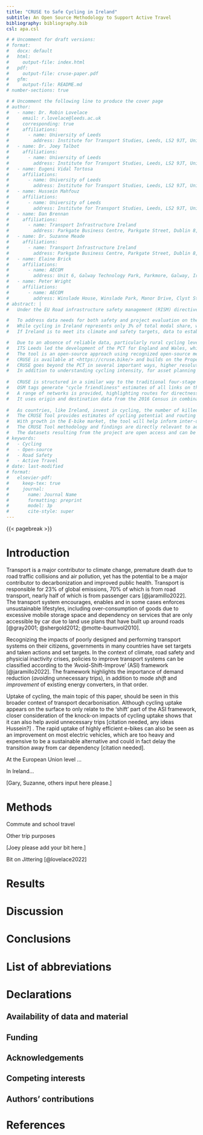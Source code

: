 ```yaml
---
title: "CRUSE to Safe Cycling in Ireland"
subtitle: An Open Source Methodology to Support Active Travel
bibliography: bibliography.bib
csl: apa.csl

# # Uncomment for draft versions:
# format: 
#   docx: default
#   html:
#     output-file: index.html
#   pdf:
#     output-file: cruse-paper.pdf 
#   gfm:
#     output-file: README.md
# number-sections: true

# # Uncomment the following line to produce the cover page
# author:
#   - name: Dr. Robin Lovelace
#     email: r.lovelace@leeds.ac.uk
#     corresponding: true
#     affiliations:
#       - name: University of Leeds
#         address: Institute for Transport Studies, Leeds, LS2 9JT, United Kingdom
#   - name: Dr. Joey Talbot
#     affiliations:
#       - name: University of Leeds
#         address: Institute for Transport Studies, Leeds, LS2 9JT, United Kingdom
#   - name: Eugeni Vidal Tortosa
#     affiliations:
#       - name: University of Leeds
#         address: Institute for Transport Studies, Leeds, LS2 9JT, United Kingdom
#   - name: Hussein Mahfouz
#     affiliations:
#       - name: University of Leeds
#         address: Institute for Transport Studies, Leeds, LS2 9JT, United Kingdom
#   - name: Dan Brennan
#     affiliations:
#       - name: Transport Infrastructure Ireland
#         address: Parkgate Business Centre, Parkgate Street, Dublin 8, D08 DK10, Ireland
#   - name: Dr. Suzanne Meade
#     affiliations:
#       - name: Transport Infrastructure Ireland
#         address: Parkgate Business Centre, Parkgate Street, Dublin 8, D08 DK10, Ireland
#   - name: Elaine Brick
#     affiliations:
#       - name: AECOM
#         address: Unit 6, Galway Technology Park, Parkmore, Galway, Ireland
#   - name: Peter Wright
#     affiliations:
#       - name: AECOM
#         address: Winslade House, Winslade Park, Manor Drive, Clyst St Mary, EXETER, EX5 1FY, UK
# abstract: |
#   Under the EU Road infrastructure safety management (RISM) directive, the National Road Safety Strategy (RSS), and the Climate Action Plan Transport Infrastructure Ireland (TII) has a remit for road safety and decarbonizing a predominantly road-based network in Ireland.

#   To address data needs for both safety and project evaluation on the National Road Network (NRN), the Cycle Route Uptake and Scenario Estimation (CRUSE) Tool was developed.
#   While cycling in Ireland represents only 3% of total modal share, with higher intensities in urban areas, the levels of cycling collisions are disproportionately high at 20% of all serious injuries and 7% of all fatalities.
#   If Ireland is to meet its climate and safety targets, data to establish baseline cycling levels and future cycling levels is needed.

#   Due to an absence of reliable data, particularly rural cycling levels, TII commissioned the Institute for Transport Studies (ITS) at the University of Leeds and AECOM to develop a new tool for this purpose.
#   ITS Leeds led the development of the PCT for England and Wales, which has "revolutionized the practice of strategic cycle planning nationally".
#   The tool is an open-source approach using recognized open-source methodology to enable planners, engineers, and other stakeholders to make evidence-based decisions for the NRN.
#   CRUSE is available at <https://cruse.bike/> and builds on the Propensity to Cycle Tool (PCT) for England and Wales.
#   CRUSE goes beyond the PCT in several important ways, higher resolution data, more trip types, including estimates for education, inter-urban, and recreational trips.
#   In addition to understanding cycling intensity, for asset planning and management purposes, the tool provides essential road safety information to enable reporting of disaggregate collision rates.
  
#   CRUSE is structured in a similar way to the traditional four-stage transport model, but its use of Open Street Map (OSM) data, used by [Cyclestreets.net](https://www.cyclestreets.net/) for routing, enables network quality to be assessed without costly surveys to record new infrastructure.
#   OSM tags generate "cycle friendliness" estimates of all links on the network, based on existing recorded infrastructure.
#   A range of networks is provided, highlighting routes for directness (Fastest) and "cycle friendliness" (Quietest).
#   It uses origin and destination data from the 2016 Census in combination with modeled demand data to estimate cycling levels and potential at the area, route, and network levels for each county in Ireland and offers estimates of the baseline level of cycling and several future scenario-based levels of cycling.
  
#   As countries, like Ireland, invest in cycling, the number of killed and seriously injured cyclists must reduce too.
#   The CRUSE Tool provides estimates of cycling potential and routing for each county in Ireland, and works in both urban and rural settings, to enable monitoring of cycling safety.
#   With growth in the E-bike market, the tool will help inform inter-urban and rural networks to support the transfer of trips to sustainable modes for longer journeys.
#   The CRUSE Tool methodology and findings are directly relevant to addressing the challenges and opportunities faced by other NRAs.
#   The datasets resulting from the project are open access and can be used by both non-experts and professionals.
# keywords: 
#   - Cycling
#   - Open-source
#   - Road Safety
#   - Active Travel
# date: last-modified
# format:
#   elsevier-pdf:
#     keep-tex: true
#     journal:
#       name: Journal Name
#       formatting: preprint
#       model: 3p
#       cite-style: super
---
```


{{< pagebreak >}}

# Introduction

Transport is a major contributor to climate change, premature death due to road traffic collisions and air pollution, yet has the potential to be a major contributor to decarbonization and improved public health.
Transport is responsible for 23% of global emissions, 70% of which is from road transport, nearly half of which is from passenger cars [@jaramillo2022].
The transport system encourages, enables and in some cases enforces unsustainable lifestyles, including over-consumption of goods due to excessive mobile storage space and dependency on services that are only accessible by car due to land use plans that have built up around roads [@gray2001; @shergold2012; @motte-baumvol2010].

Recognizing the impacts of poorly designed and performing transport systems on their citizens, governments in many countries have set targets and taken actions and set targets.
In the context of climate, road safety and physicial inactivity crises, policies to improve transport systems can be classified according to the 'Avoid-Shift-Improve' (ASI) framework [@jaramillo2022].
The framework highlights the importance of demand reduction (*avoid*ing unnecessary trips), in addition to mode *shift* and *improvement* of existing energy converters, in that order.

Uptake of cycling, the main topic of this paper, should be seen in this broader context of transport decarbonisation.
Although cycling uptake appears on the surface to only relate to the 'shift' part of the ASI framework, closer consideration of the knock-on impacts of cycling uptake shows that it can also help avoid unnecessary trips \[citation needed, any ideas Hussein?\]
.
The rapid uptake of highly efficient e-bikes can also be seen as an improvement on most electric vehicles, which are too heavy and expensive to be a sustainable alternative and could in fact delay the transition away from car dependency \[citation needed\].

At the European Union level ...

In Ireland...

\[Gary, Suzanne, others input here please.\]

# Methods

Commute and school travel

Other trip purposes

\[Joey please add your bit here.\]

Bit on Jittering [@lovelace2022]

# Results

# Discussion

# Conclusions

# List of abbreviations

# Declarations

## Availability of data and material {.unnumbered}

## Funding {.unnumbered}

## Acknowledgements {.unnumbered}

## Competing interests {.unnumbered}

## Authors' contributions {.unnumbered}

# References {.unnumbered}